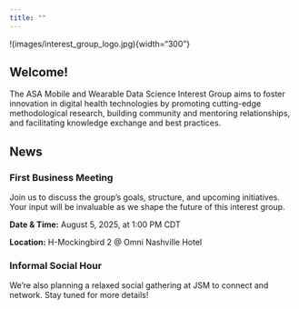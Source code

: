 ```yaml
---
title: ""
---
```


::: {.center}
!(images/interest_group_logo.jpg){width="300"}
:::

## Welcome!

The ASA Mobile and Wearable Data Science Interest Group aims to foster innovation in digital health technologies by promoting cutting-edge methodological research, building community and mentoring relationships, and facilitating knowledge exchange and best practices. 

## News

### First Business Meeting

Join us to discuss the group's goals, structure, and upcoming initiatives. Your input will be invaluable as we shape the future of this interest group.

**Date & Time:** August 5, 2025, at 1:00 PM CDT

**Location:** H-Mockingbird 2 @ Omni Nashville Hotel

### Informal Social Hour

We're also planning a relaxed social gathering at JSM to connect and network. Stay tuned for more details!
